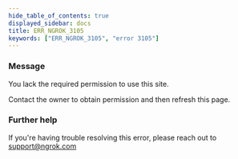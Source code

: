 ```yaml
---
hide_table_of_contents: true
displayed_sidebar: docs
title: ERR_NGROK_3105
keywords: ["ERR_NGROK_3105", "error 3105"]
---
```


### Message

You lack the required permission to use this site.

Contact the owner to obtain permission and then refresh this page.

### Further help

If you're having trouble resolving this error, please reach out to [support@ngrok.com](mailto:support@ngrok.com?subject=Help%20with%20ERR_NGROK_3105)
